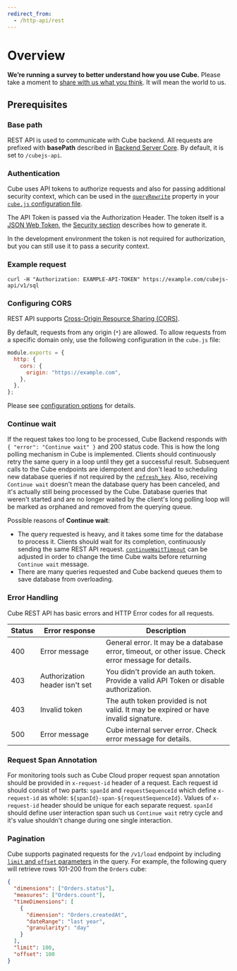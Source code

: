 ```yaml
---
redirect_from:
  - /http-api/rest
---
```


# Overview
<SuccessBox>

**We’re running a survey to better understand how you use Cube.** Please take a moment to [share with us what you think](https://forms.gle/b7iQHpocAXfpNfeR7). It will mean the world to us.

</SuccessBox>

## Prerequisites

###  Base path

REST API is used to communicate with Cube backend. All requests are prefixed
with **basePath** described in
[Backend Server Core](@cubejs-backend-server-core). By default, it is set to
`/cubejs-api`.

###  Authentication

Cube uses API tokens to authorize requests and also for passing additional
security context, which can be used in the
[`queryRewrite`][ref-config-queryrewrite] property in your [`cube.js`
configuration file][ref-config-js].

The API Token is passed via the Authorization Header. The token itself is a
[JSON Web Token](https://jwt.io), the [Security section](security) describes how
to generate it.

In the development environment the token is not required for authorization, but
you can still use it to pass a security context.

###  Example request

```bash{promptUser: user}
curl -H "Authorization: EXAMPLE-API-TOKEN" https://example.com/cubejs-api/v1/sql
```

###  Configuring CORS

REST API supports [Cross-Origin Resource Sharing (CORS)][mdn-cors].

By default, requests from any origin (`*`) are allowed. To allow requests from a
specific domain only, use the following configuration in the `cube.js` file:

```javascript
module.exports = {
  http: {
    cors: {
      origin: "https://example.com",
    },
  },
};
```

Please see [configuration options][ref-config-cors] for details.

###  Continue wait

If the request takes too long to be processed, Cube Backend responds with
`{ "error": "Continue wait" }` and 200 status code. This is how the long polling
mechanism in Cube is implemented. Clients should continuously retry the same
query in a loop until they get a successful result. Subsequent calls to the Cube
endpoints are idempotent and don't lead to scheduling new database queries if
not required by the [`refresh_key`][ref-schema-ref-cube-refresh-key]. Also,
receiving `Continue wait` doesn't mean the database query has been canceled, and
it's actually still being processed by the Cube. Database queries that weren't
started and are no longer waited by the client's long polling loop will be
marked as orphaned and removed from the querying queue.

Possible reasons of **Continue wait**:

- The query requested is heavy, and it takes some time for the database to
  process it. Clients should wait for its completion, continuously sending the
  same REST API request. [`continueWaitTimeout`][ref-conf-queue-opts] can be
  adjusted in order to change the time Cube waits before returning
  `Continue wait` message.
- There are many queries requested and Cube backend queues them to save database
  from overloading.

###  Error Handling

Cube REST API has basic errors and HTTP Error codes for all requests.

| Status | Error response                 | Description                                                                                          |
| ------ | ------------------------------ | ---------------------------------------------------------------------------------------------------- |
| 400    | Error message                  | General error. It may be a database error, timeout, or other issue. Check error message for details. |
| 403    | Authorization header isn't set | You didn't provide an auth token. Provide a valid API Token or disable authorization.                |
| 403    | Invalid token                  | The auth token provided is not valid. It may be expired or have invalid signature.                   |
| 500    | Error message                  | Cube internal server error. Check error message for details.                                         |

###  Request Span Annotation

For monitoring tools such as Cube Cloud proper request span annotation should be
provided in `x-request-id` header of a request. Each request id should consist
of two parts: `spanId` and `requestSequenceId` which define `x-request-id` as
whole: `${spanId}-span-${requestSequenceId}`. Values of `x-request-id` header
should be unique for each separate request. `spanId` should define user
interaction span such us `Continue wait` retry cycle and it's value shouldn't
change during one single interaction.

###  Pagination

Cube supports paginated requests for the `/v1/load` endpoint by including
[`limit` and `offset` parameters][ref-api-ref-query-format] in the query. For
example, the following query will retrieve rows 101-200 from the `Orders` cube:

```json
{
  "dimensions": ["Orders.status"],
  "measures": ["Orders.count"],
  "timeDimensions": [
    {
      "dimension": "Orders.createdAt",
      "dateRange": "last year",
      "granularity": "day"
    }
  ],
  "limit": 100,
  "offset": 100
}
```

[mdn-cors]: https://developer.mozilla.org/en-US/docs/Web/HTTP/CORS
[ref-config-js]: /config
[ref-config-queryrewrite]: /config#query-rewrite
[ref-conf-queue-opts]: /config#queue-options
[ref-api-ref-query-format]: /query-format#query-properties
[ref-config-cors]: /config#http
[ref-schema-ref-cube-refresh-key]: /schema/reference/cube#refresh-key
